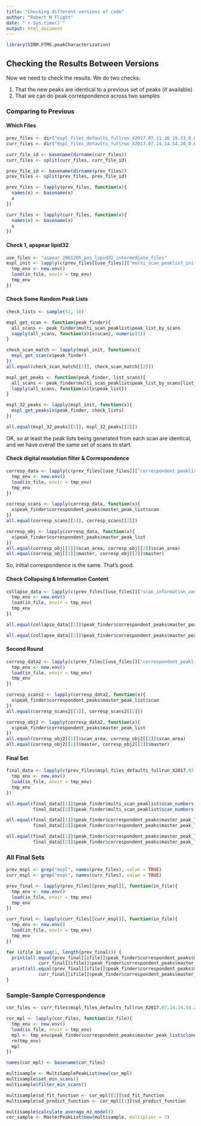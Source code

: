 ```yaml
---
title: "Checking different versions of code"
author: "Robert M Flight"
date: "`r Sys.time()`"
output: html_document
---
```


```r
library(SIRM.FTMS.peakCharacterization)
```


## Checking the Results Between Versions

Now we need to check the results. We do two checks:

1. That the new peaks are identical to a previous set of peaks (if available)
2. That we can do peak correspondence across two samples

### Comparing to Previous

#### Which Files

```r
prev_files <- dir("mspl_files_defaults_fullrun_X2017.07.11.16.19.33_0.0.183", full.names = TRUE, recursive = TRUE)
curr_files <- dir("mspl_files_defaults_fullrun_X2017.07.14.14.54.20_0.0.281", full.names = TRUE, recursive = TRUE)

curr_file_id <- basename(dirname(curr_files))
curr_files <- split(curr_files, curr_file_id)

prev_file_id <- basename(dirname(prev_files))
prev_files <- split(prev_files, prev_file_id)

prev_files <- lapply(prev_files, function(x){
  names(x) <- basename(x)
  x
})

curr_files <- lapply(curr_files, function(x){
  names(x) <- basename(x)
  x
})
```

#### Check 1, apspear lipid32

```r
use_files <- "aspear_2061205_pos_lipid32_intermediate_files"
mspl_init <- lapply(c(prev_files[[use_files]]["multi_scan_peaklist_init.rds"], curr_files[[use_files]]["multi_scan_peaklist_init.rds"]), function(in_file){
  tmp_env <- new.env()
  load(in_file, envir = tmp_env)
  tmp_env
})
```

#### Check Some Random Peak Lists

```r
check_lists <- sample(52, 10)

mspl_get_scan <- function(peak_finder){
  all_scans <- peak_finder$multi_scan_peaklist$peak_list_by_scans
  vapply(all_scans, function(x){x$scan}, numeric(1))
}

check_scan_match <- lapply(mspl_init, function(x){
  mspl_get_scan(x$peak_finder)
})
all.equal(check_scan_match[[1]], check_scan_match[[2]])

mspl_get_peaks <- function(peak_finder, list_scans){
  all_scans <- peak_finder$multi_scan_peaklist$peak_list_by_scans[list_scans]
  lapply(all_scans, function(x){x$peak_list})
}

mspl_32_peaks <- lapply(mspl_init, function(x){
  mspl_get_peaks(x$peak_finder, check_lists)
})

all.equal(mspl_32_peaks[[1]], mspl_32_peaks[[2]])
```

OK, so at least the peak lists being generated from each scan are identical, and we have overall the same set of scans to start.

#### Check digital resolution filter & Correspondence

```r
corresp_data <- lapply(c(prev_files[[use_files]]["correspondent_peaklist.rds"], curr_files[[use_files]]["correspondent_peaklist.rds"]), function(in_file){
  tmp_env <- new.env()
  load(in_file, envir = tmp_env)
  tmp_env
})
```

```r
corresp_scans <- lapply(corresp_data, function(x){
  x$peak_finder$correspondent_peaks$master_peak_list$scan
})
all.equal(corresp_scans[[1]], corresp_scans[[2]])

corresp_obj <- lapply(corresp_data, function(x){
  x$peak_finder$correspondent_peaks$master_peak_list
})
all.equal(corresp_obj[[1]]$scan_area, corresp_obj[[2]]$scan_area)
all.equal(corresp_obj[[1]]$master, corresp_obj[[2]]$master)
```

So, initial correspondence is the same. That's good.

#### Check Collapsing & Information Content

```r
collapse_data <- lapply(c(prev_files[[use_files]]["scan_information_content.rds"], curr_files[[use_files]]["scan_information_content.rds"]), function(in_file){
  tmp_env <- new.env()
  load(in_file, envir = tmp_env)
  tmp_env
})

all.equal(collapse_data[[1]]$peak_finder$correspondent_peaks$master_peak_list$master, collapse_data[[2]]$peak_finder$correspondent_peaks$master_peak_list$master)

all.equal(collapse_data[[1]]$peak_finder$correspondent_peaks$master_peak_list$scan_information_content, collapse_data[[2]]$peak_finder$correspondent_peaks$master_peak_list$scan_information_content)
```

#### Second Round

```r
corresp_data2 <- lapply(c(prev_files[[use_files]]["correspondent_peaklist2.rds"], curr_files[[use_files]]["correspondent_peaklist2.rds"]), function(in_file){
  tmp_env <- new.env()
  load(in_file, envir = tmp_env)
  tmp_env
})
```

```r
corresp_scans2 <- lapply(corresp_data2, function(x){
  x$peak_finder$correspondent_peaks$master_peak_list$scan
})
all.equal(corresp_scans2[[1]], corresp_scans2[[2]])

corresp_obj2 <- lapply(corresp_data2, function(x){
  x$peak_finder$correspondent_peaks$master_peak_list
})
all.equal(corresp_obj2[[1]]$scan_area, corresp_obj2[[2]]$scan_area)
all.equal(corresp_obj2[[1]]$master, corresp_obj2[[2]]$master)
```

#### Final Set

```r
final_data <- lapply(c(prev_files$mspl_files_defaults_fullrun_X2017.07.11.16.19.33_0.0.183[1], curr_files$mspl_files_defaults_fullrun_X2017.07.17.09.09.13_0.0.287[1]), function(in_file){
  tmp_env <- new.env()
  load(in_file, envir = tmp_env)
  tmp_env
})
```

```r
all.equal(final_data[[1]]$peak_finder$multi_scan_peaklist$scan_numbers(),
          final_data[[2]]$peak_finder$multi_scan_peaklist$scan_numbers())

all.equal(final_data[[1]]$peak_finder$correspondent_peaks$master_peak_list$normalization_factors,
          final_data[[2]]$peak_finder$correspondent_peaks$master_peak_list$normalization_factors)

all.equal(final_data[[1]]$peak_finder$correspondent_peaks$master_peak_list$master,
          final_data[[2]]$peak_finder$correspondent_peaks$master_peak_list$master)
```

### All Final Sets

```r
prev_mspl <- grep("mspl", names(prev_files), value = TRUE)
curr_mspl <- grep("mspl", names(curr_files), value = TRUE)

prev_final <- lapply(prev_files[[prev_mspl]], function(in_file){
  tmp_env <- new.env()
  load(in_file, envir = tmp_env)
  tmp_env
})

curr_final <- lapply(curr_files[[curr_mspl]], function(in_file){
  tmp_env <- new.env()
  load(in_file, envir = tmp_env)
  tmp_env
})
```

```r
for (ifile in seq(1, length(prev_final))) {
  print(all.equal(prev_final[[ifile]]$peak_finder$correspondent_peaks$master_peak_list$normalization_factors,
            curr_final[[ifile]]$peak_finder$correspondent_peaks$master_peak_list$normalization_factors))
  print(all.equal(prev_final[[ifile]]$peak_finder$correspondent_peaks$master_peak_list$master,
            curr_final[[ifile]]$peak_finder$correspondent_peaks$master_peak_list$master))
}
```


### Sample-Sample Correspondence

```r
cor_files <- curr_files$mspl_files_defaults_fullrun_X2017.07.14.14.54.20_0.0.281[1:2]

cor_mpl <- lapply(cor_files, function(in_file){
  tmp_env <- new.env()
  load(in_file, envir = tmp_env)
  mpl <- tmp_env$peak_finder$correspondent_peaks$master_peak_list$clone(deep = TRUE)
  rm(tmp_env)
  mpl
})

names(cor_mpl) <- basename(cor_files)
```

```r
multisample <- MultiSamplePeakList$new(cor_mpl)
multisample$set_min_scans()
multisample$filter_min_scans()

multisample$sd_fit_function <- cor_mpl[[1]]$sd_fit_function
multisample$sd_predict_function <- cor_mpl[[1]]$sd_predict_function

multisample$calculate_average_mz_model()
cor_sample <- MasterPeakList$new(multisample, multiplier = 3)
```

